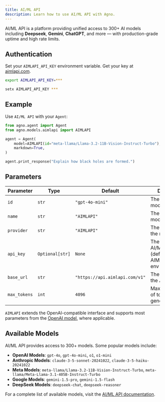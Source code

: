 ```yaml
---
title: AI/ML API
description: Learn how to use AI/ML API with Agno.
---
```


AI/ML API is a platform providing unified access to 300+ AI models including **Deepseek**, **Gemini**, **ChatGPT**, and more — with production-grade uptime and high rate limits.

## Authentication

Set your `AIMLAPI_API_KEY` environment variable. Get your key at [aimlapi.com](https://aimlapi.com/?utm_source=agno&utm_medium=github&utm_campaign=integration).

<CodeGroup>

```bash Mac
export AIMLAPI_API_KEY=***
```

```bash Windows
setx AIMLAPI_API_KEY ***
```

</CodeGroup>

## Example

Use `AI/ML API` with your `Agent`:

<CodeGroup>

```python agent.py
from agno.agent import Agent
from agno.models.aimlapi import AIMLAPI

agent = Agent(
    model=AIMLAPI(id="meta-llama/Llama-3.2-11B-Vision-Instruct-Turbo"),
    markdown=True,
)

agent.print_response("Explain how black holes are formed.")
```

</CodeGroup>

## Parameters

| Parameter    | Type               | Default                                        | Description                                                           |
| ------------ | ------------------ | ---------------------------------------------- | --------------------------------------------------------------------- |
| `id`         | `str`              | `"gpt-4o-mini"`                                | The id of the model to use                                            |
| `name`       | `str`              | `"AIMLAPI"`                                    | The name of the model                                                 |
| `provider`   | `str`              | `"AIMLAPI"`                                    | The provider of the model                                             |
| `api_key`    | `Optional[str]`    | `None`                                         | The API key for AI/ML API (defaults to AIMLAPI_API_KEY env var)      |
| `base_url`   | `str`              | `"https://api.aimlapi.com/v1"`                 | The base URL for the AI/ML API                                        |
| `max_tokens` | `int`              | `4096`                                         | Maximum number of tokens to generate                                  |

`AIMLAPI` extends the OpenAI-compatible interface and supports most parameters from the [OpenAI model](/concepts/models/openai), where applicable.

## Available Models

AI/ML API provides access to 300+ models. Some popular models include:

- **OpenAI Models**: `gpt-4o`, `gpt-4o-mini`, `o1`, `o1-mini`
- **Anthropic Models**: `claude-3-5-sonnet-20241022`, `claude-3-5-haiku-20241022`
- **Meta Models**: `meta-llama/Llama-3.2-11B-Vision-Instruct-Turbo`, `meta-llama/Meta-Llama-3.1-405B-Instruct-Turbo`
- **Google Models**: `gemini-1.5-pro`, `gemini-1.5-flash`
- **DeepSeek Models**: `deepseek-chat`, `deepseek-reasoner`

For a complete list of available models, visit the [AI/ML API documentation](https://docs.aimlapi.com/).
